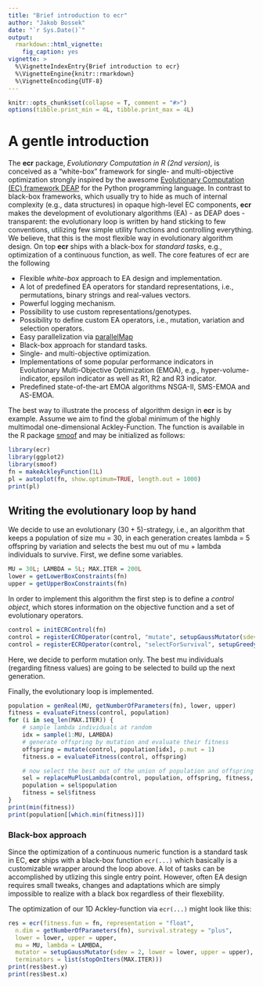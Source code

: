 ```yaml
---
title: "Brief introduction to ecr"
author: "Jakob Bossek"
date: "`r Sys.Date()`"
output:
  rmarkdown::html_vignette:
    fig_caption: yes
vignette: >
  %\VignetteIndexEntry{Brief introduction to ecr}
  %\VignetteEngine{knitr::rmarkdown}
  %\VignetteEncoding{UTF-8}
---
```


```r
knitr::opts_chunk$set(collapse = T, comment = "#>")
options(tibble.print_min = 4L, tibble.print_max = 4L)
```

# A gentle introduction

The **ecr** package, *Evolutionary Computation in R (2nd version)*, is conceived as a "white-box" framework for single- and multi-objective optimization strongly inspired by the awesome [Evolutionary Computation (EC) framework DEAP](https://github.com/DEAP/deap) for the Python programming language. In contrast to black-box frameworks, which usually try to hide as much of internal complexity (e.g., data structures) in opaque high-level EC components, **ecr** makes the development of evolutionary algorithms (EA) - as DEAP does - transparent: the evolutionary loop is written by hand sticking to few conventions, utilizing few simple utility functions and controlling everything. We believe, that this is the most flexible way in evolutionary algorithm design. On top **ecr** ships with a black-box for *standard tasks*, e.g., optimization of a continuous function, as well. The core features of ecr are the following

* Flexible *white-box* approach to EA design and implementation.
* A lot of predefined EA operators for standard representations, i.e., permutations, binary strings and real-values vectors.
* Powerful logging mechanism.
* Possibility to use custom representations/genotypes.
* Possibility to define custom EA operators, i.e., mutation, variation and selection operators.
* Easy parallelization via [parallelMap](https://cran.r-project.org/package=parallelMap)
* Black-box approach for standard tasks.
* Single- and multi-objective optimization.
* Implementations of some popular performance indicators in Evolutionary Multi-Objective Optimization (EMOA), e.g., hyper-volume-indicator, epsilon indicator as well as R1, R2 and R3 indicator.
* Predefined state-of-the-art EMOA algorithms NSGA-II, SMS-EMOA and AS-EMOA.

The best way to illustrate the process of algorithm design in **ecr** is by example. Assume we aim to find the global minimum of the highly multimodal one-dimensional Ackley-Function. The function is available in the R package [smoof](https://cran.r-project.org/package=smoof) and may be initialized as follows:
```r
library(ecr)
library(ggplot2)
library(smoof)
fn = makeAckleyFunction(1L)
pl = autoplot(fn, show.optimum=TRUE, length.out = 1000)
print(pl)
```

## Writing the evolutionary loop by hand

We decide to use an evolutionary $(30 + 5)$-strategy, i.e., an algorithm that keeps a population of size mu = 30, in each generation creates lambda = 5 offspring by variation and selects the best mu out of mu + lambda individuals to survive. First, we define some variables.
```r
MU = 30L; LAMBDA = 5L; MAX.ITER = 200L
lower = getLowerBoxConstraints(fn)
upper = getUpperBoxConstraints(fn)
```

In order to implement this algorithm the first step is to define a *control object*, which stores information on the objective function and a set of evolutionary operators.
```r
control = initECRControl(fn)
control = registerECROperator(control, "mutate", setupGaussMutator(sdev = 2, lower = lower, upper = upper))
control = registerECROperator(control, "selectForSurvival", setupGreedySelector())
```
Here, we decide to perform mutation only. The best mu individuals (regarding fitness values) are going to be selected to build up the next generation.

Finally, the evolutionary loop is implemented.
```r
population = genReal(MU, getNumberOfParameters(fn), lower, upper)
fitness = evaluateFitness(control, population)
for (i in seq_len(MAX.ITER)) {
    # sample lambda individuals at random
    idx = sample(1:MU, LAMBDA)
    # generate offspring by mutation and evaluate their fitness
    offspring = mutate(control, population[idx], p.mut = 1)
    fitness.o = evaluateFitness(control, offspring)

    # now select the best out of the union of population and offspring
    sel = replaceMuPlusLambda(control, population, offspring, fitness, fitness.o)
    population = sel$population
    fitness = sel$fitness
}
print(min(fitness))
print(population[[which.min(fitness)]])
```

### Black-box approach

Since the optimization of a continuous numeric function is a standard task in EC, **ecr** ships with a black-box function `ecr(...)` which basically is a customizable wrapper around the loop above. A lot of tasks can be accomplished by utlizing this single entry point. However, often EA design requires small tweaks, changes and adaptations which are simply impossible to realize with a black box regardless of their flexebility.

The optimization of our 1D Ackley-function via `ecr(...)` might look like this:
```r
res = ecr(fitness.fun = fn, representation = "float",
  n.dim = getNumberOfParameters(fn), survival.strategy = "plus",
  lower = lower, upper = upper,
  mu = MU, lambda = LAMBDA,
  mutator = setupGaussMutator(sdev = 2, lower = lower, upper = upper),
  terminators = list(stopOnIters(MAX.ITER)))
print(res$best.y)
print(res$best.x)
```
